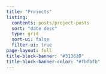 ```yaml
---
title: "Projects"
listing:
  contents: posts/project-posts
  sort: "date desc"
  type: grid
  sort-ui: false
  filter-ui: true
page-layout: full
title-block-banner: "#31363D"
title-block-banner-color: "#fbfbfb"
---
```

